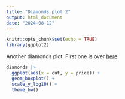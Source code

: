 ```yaml
---
title: "Diamonds plot 2"
output: html_document
date: "2024-08-12"
---
```


```r
knitr::opts_chunk$set(echo = TRUE)
library(ggplot2)
```

Another diamonds plot. First one is over [here](index.Rmd).

```r
diamonds |>
  ggplot(aes(x = cut, y = price)) +
  geom_boxplot() +
  scale_y_log10() +
  theme_bw()
```

